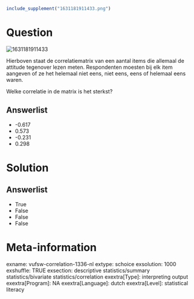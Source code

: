 ```{r, echo = FALSE, results = "hide"}
include_supplement("1631181911433.png")
```

Question
========
<img src="1631181911433.png" class="fr-fic fr-dii tvcss_2"
alt="1631181911433" />  
  
Hierboven staat de correlatiematrix van een aantal items die allemaal de
attitude tegenover lezen meten. Respondenten moesten bij elk item
aangeven of ze het helemaal niet eens, niet eens, eens of helemaal eens
waren.  
  
Welke correlatie in de matrix is het sterkst?

Answerlist
----------
* -0.617
* 0.573
* -0.231
* 0.298

Solution
========










Answerlist
----------
* True
* False
* False
* False

Meta-information
================
exname: vufsw-correlation-1336-nl
extype: schoice
exsolution: 1000
exshuffle: TRUE
exsection: descriptive statistics/summary statistics/bivariate statistics/correlation
exextra[Type]: interpreting output
exextra[Program]: NA
exextra[Language]: dutch
exextra[Level]: statistical literacy

